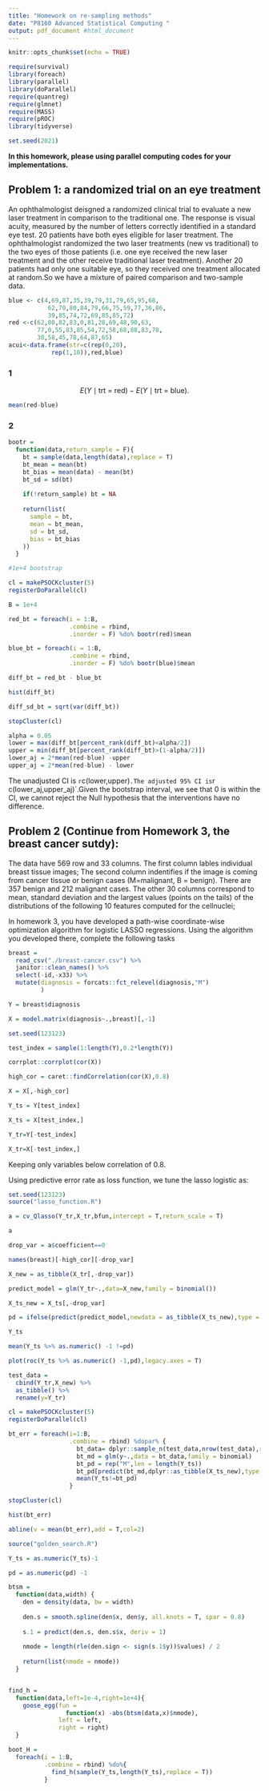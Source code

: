 ```yaml
---
title: "Homework on re-sampling methods"
date: "P8160 Advanced Statistical Computing "
output: pdf_document #html_document
---
```


```r
knitr::opts_chunk$set(echo = TRUE)

require(survival)
library(foreach)
library(parallel)
library(doParallel)
require(quantreg)
require(glmnet)
require(MASS)
require(pROC)
library(tidyverse)

set.seed(2021)
```
**In this homework, please using parallel computing codes for your implementations.**

## Problem 1: a randomized trial on an eye treatment

An ophthalmologist deisgned a randomized clinical trial to evaluate a new laser treatment in comparison to the traditional one.  The response is visual acuity, measured by the number of letters correctly identified in a standard eye test.  20 patients have both eyes eligible for laser treatment. The ophthalmologist randomized the two laser treatments (new vs traditional) to the two eyes of those patients (i.e. one eye received the new laser treatment and the other receive traditional laser treatment). Another 20 patients had only one suitable eye, so they received one treatment allocated at random.So we have a mixture of paired comparison and two-sample data.

```r
blue <- c(4,69,87,35,39,79,31,79,65,95,68,
           62,70,80,84,79,66,75,59,77,36,86,
           39,85,74,72,69,85,85,72)
red <-c(62,80,82,83,0,81,28,69,48,90,63,
        77,0,55,83,85,54,72,58,68,88,83,78,
        30,58,45,78,64,87,65)
acui<-data.frame(str=c(rep(0,20),
            rep(1,10)),red,blue)
```


\vskip 20pt

\textbf{Answer the following question:}
 
\begin{enumerate}
\item[(1)]  The treatment effect of the new laser treatment is defined as $$E(Y\mid \mbox{trt = new}) - E(Y\mid \mbox{trt = traditional}).$$  Estimate the treatment effect using the collected data. 
\item[(2)] Use bootstrap to construct 95% confidence interval of the treatment effect. Describe your bootstrap procedure, and what is your conclusion from the bootstrap CI?
\end{enumerate}

### 1
 $$E(Y\mid \mbox{trt = red}) - E(Y\mid \mbox{trt = blue}).$$ 

```r
mean(red-blue)
```
### 2

```r
bootr = 
  function(data,return_sample = F){
    bt = sample(data,length(data),replace = T)
    bt_mean = mean(bt)
    bt_bias = mean(data) - mean(bt)
    bt_sd = sd(bt)
    
    if(!return_sample) bt = NA
    
    return(list(
      sample = bt,
      mean = bt_mean,
      sd = bt_sd,
      bias = bt_bias
    ))
  }
```

```r
#1e+4 bootstrap

cl = makePSOCKcluster(5)
registerDoParallel(cl)

B = 1e+4

red_bt = foreach(i = 1:B,
                 .combine = rbind,
                 .inorder = F) %do% bootr(red)$mean

blue_bt = foreach(i = 1:B,
                 .combine = rbind,
                 .inorder = F) %do% bootr(blue)$mean

diff_bt = red_bt - blue_bt

hist(diff_bt)

diff_sd_bt = sqrt(var(diff_bt))

stopCluster(cl)
```



```r
alpha = 0.05
lower = max(diff_bt[percent_rank(diff_bt)<alpha/2])
upper = min(diff_bt[percent_rank(diff_bt)>(1-alpha/2)])
lower_aj = 2*mean(red-blue) -upper
upper_aj = 2*mean(red-blue) - lower
```
The unadjusted CI is `r `c(lower,upper)`.The adjusted 95% CI is`r c(lower_aj,upper_aj)`.Given the bootstrap interval, we see that 0 is within the CI, we cannot reject the Null hypothesis that the interventions have no difference.


## Problem 2 (Continue from Homework 3, the breast cancer sutdy): 


The data \textit{breast-cancer.csv} have 569 row and 33 columns. The first column \textbf{ID} lables individual breast tissue images; The second column \textbf{Diagnonsis} indentifies if the image is coming from cancer tissue or benign cases (M=malignant, B = benign). There are 357  benign and 212  malignant cases. The other 30 columns correspond to mean, standard deviation and the largest values (points on the tails) of the distributions of the following 10 features computed for the cellnuclei;
\begin{itemize}
\item radius (mean of distances from center to points on the perimeter)
\item texture (standard deviation of gray-scale values)
\item perimeter
\item area
\item smoothness (local variation in radius lengths)
\item compactness ($perimeter^2/area -1$)
\item concavity (severity of concave portions of the contour)
\item concave points (number of concave portions of the contour)
\item symmetry
\item fractal dimension ("coastline approximation" - 1)
\end{itemize}


In homework 3, you have developed a path-wise coordinate-wise optimization algorithm for logistic LASSO regressions. Using the algorithm you developed there, complete the following tasks 


\begin{enumerate}
\item Propose and implement a 5-fold cross-validation aglorithm to select the turning parameter in the logistic LASSO regression.  We call the logistic-LASSO with CV-selected $\lambda$ as the "optimal" logistic LASSO


\item Using the selected predictors from the  "optimal" logistic LASSO to predict the probability of malignant for each of the images (Note that estimates from logistic-Lasso are biased. You need to re-fit the logistic regression with the selected predictors to estimate the probability.)  How well the predictors classify the images?

\item Using the bootstraping smoothing idea to re-evaluate the probabilities of malignant. How well the new predictors classify the images?
\end{enumerate}

```r
breast = 
  read_csv("./breast-cancer.csv") %>% 
  janitor::clean_names() %>% 
  select(-id,-x33) %>% 
  mutate(diagnosis = forcats::fct_relevel(diagnosis,"M")
         )

Y = breast$diagnosis

X = model.matrix(diagnosis~.,breast)[,-1]

set.seed(123123)

test_index = sample(1:length(Y),0.2*length(Y))

corrplot::corrplot(cor(X))

high_cor = caret::findCorrelation(cor(X),0.8)

X = X[,-high_cor]

Y_ts = Y[test_index]

X_ts = X[test_index,]

Y_tr=Y[-test_index]

X_tr=X[-test_index,]
```

Keeping only variables below correlation of 0.8.

Using predictive error rate as loss function, we tune the lasso logistic as:

```r
set.seed(123123)
source("lasso_function.R")

a = cv_Qlasso(Y_tr,X_tr,bfun,intercept = T,return_scale = T)

a

drop_var = a$coefficient==0

names(breast)[-high_cor][-drop_var]

X_new = as_tibble(X_tr[,-drop_var])

predict_model = glm(Y_tr~.,data=X_new,family = binomial())
```


```r
X_ts_new = X_ts[,-drop_var]

pd = ifelse(predict(predict_model,newdata = as_tibble(X_ts_new),type = "response")>=0.5,"B","M") %>% forcats::fct_relevel(.,"M") %>% as.numeric() -1

Y_ts

mean(Y_ts %>% as.numeric() -1 !=pd)

plot(roc(Y_ts %>% as.numeric() -1,pd),legacy.axes = T)
```



```r
test_data = 
  cbind(Y_tr,X_new) %>% 
  as_tibble() %>% 
  rename(y=Y_tr)

cl = makePSOCKcluster(5)
registerDoParallel(cl)

bt_err = foreach(i=1:B,
                 .combine = rbind) %dopar% {
                   bt_data= dplyr::sample_n(test_data,nrow(test_data),replace = T)
                   bt_md = glm(y~.,data = bt_data,family = binomial)
                   bt_pd = rep("M",len = length(Y_ts))
                   bt_pd[predict(bt_md,dplyr::as_tibble(X_ts_new),type = "response")>0.5]="B"
                   mean(Y_ts!=bt_pd)
                 }

stopCluster(cl)

hist(bt_err)

abline(v = mean(bt_err),add = T,col=2)
```



```r
source("golden_search.R")

Y_ts = as.numeric(Y_ts)-1

pd = as.numeric(pd) -1

btsm =
  function(data,width) {
    den = density(data, bw = width)
    
    den.s = smooth.spline(den$x, den$y, all.knots = T, spar = 0.8)
    
    s.1 = predict(den.s, den.s$x, deriv = 1)
    
    nmode = length(rle(den.sign <- sign(s.1$y))$values) / 2
    
    return(list(nmode = nmode))
  }


find_h = 
  function(data,left=1e-4,right=1e+4){
    goose_egg(fun = 
                function(x) -abs(btsm(data,x)$nmode),
              left = left,
              right = right)
  }

boot_H = 
  foreach(i = 1:B,
          .combine = rbind) %do%{
            find_h(sample(Y_ts,length(Y_ts),replace = T))
          }
```




